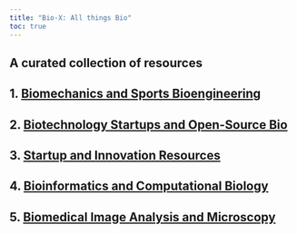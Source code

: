 ```yaml
---
title: "Bio-X: All things Bio"
toc: true
---
```


## A curated collection of resources

## 1. [Biomechanics and Sports Bioengineering](biomech_sports_be.qmd)

## 2. [Biotechnology Startups and Open-Source Bio](biotech_opensource.qmd)

## 3. [Startup and Innovation Resources](startup_innov.qmd)

## 4. [Bioinformatics and Computational Biology](bioinf.qmd)

## 5. [Biomedical Image Analysis and Microscopy](biomed_image_microscopy.qmd)
